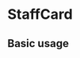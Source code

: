 
# StaffCard

## Basic usage

<Playground>
<StaffCard groupInfoList = {[
                       {
                           groupName: "建模算法组",
                           memberInfoList: [
                               {
                                   avatarUrl: "https://bequank.oss-cn-beijing.aliyuncs.com/avatars/avatar.jpg?x-oss-process=style/avatar",
                                   memberName: "a"
                               },
                               {
                                   avatarUrl: "https://bequank.oss-cn-beijing.aliyuncs.com/avatars/avatar.jpg?x-oss-process=style/avatar",
                                   memberName: "b"
                               },
                               {
                                   avatarUrl: "https://bequank.oss-cn-beijing.aliyuncs.com/avatars/avatar.jpg?x-oss-process=style/avatar",
                                   memberName: "c"
                               }
                           ]
                       },
                       {
                           groupName: "开发组-前端",
                           memberInfoList: [
                               {
                                   avatarUrl: "https://bequank.oss-cn-beijing.aliyuncs.com/avatars/avatar.jpg?x-oss-process=style/avatar",
                                   memberName: "a"
                               },
                               {
                                   avatarUrl: "https://bequank.oss-cn-beijing.aliyuncs.com/avatars/avatar.jpg?x-oss-process=style/avatar",
                                   memberName: "b"
                               },
                               {
                                   avatarUrl: "https://bequank.oss-cn-beijing.aliyuncs.com/avatars/avatar.jpg?x-oss-process=style/avatar",
                                   memberName: "c"
                               }
                           ]
                       },
                       {
                           groupName: "开发组-后端",
                           memberInfoList: [
                               {
                                   avatarUrl: "https://bequank.oss-cn-beijing.aliyuncs.com/avatars/avatar.jpg?x-oss-process=style/avatar",
                                   memberName: "a"
                               },
                               {
                                   avatarUrl: "https://bequank.oss-cn-beijing.aliyuncs.com/avatars/avatar.jpg?x-oss-process=style/avatar",
                                   memberName: "b"
                               },
                               {
                                   avatarUrl: "https://bequank.oss-cn-beijing.aliyuncs.com/avatars/avatar.jpg?x-oss-process=style/avatar",
                                   memberName: "c"
                               },
                               {
                                   avatarUrl: "https://bequank.oss-cn-beijing.aliyuncs.com/avatars/avatar.jpg?x-oss-process=style/avatar",
                                   memberName: "d"
                               }
                           ]
                       },
                       {
                           groupName: "商业计划组",
                           memberInfoList: [
                               {
                                   avatarUrl: "https://bequank.oss-cn-beijing.aliyuncs.com/avatars/avatar.jpg?x-oss-process=style/avatar",
                                   memberName: "a"
                               },
                               {
                                   avatarUrl: "https://bequank.oss-cn-beijing.aliyuncs.com/avatars/avatar.jpg?x-oss-process=style/avatar",
                                   memberName: "b"
                               },
                               {
                                   avatarUrl: "https://bequank.oss-cn-beijing.aliyuncs.com/avatars/avatar.jpg?x-oss-process=style/avatar",
                                   memberName: "c"
                               }
                           ]
                       },
                       {
                           groupName: "数据分析组",
                           memberInfoList: [
                               {
                                   avatarUrl: "https://bequank.oss-cn-beijing.aliyuncs.com/avatars/avatar.jpg?x-oss-process=style/avatar",
                                   memberName: "a"
                               },
                               {
                                   avatarUrl: "https://bequank.oss-cn-beijing.aliyuncs.com/avatars/avatar.jpg?x-oss-process=style/avatar",
                                   memberName: "b"
                               },
                               {
                                   avatarUrl: "https://bequank.oss-cn-beijing.aliyuncs.com/avatars/avatar.jpg?x-oss-process=style/avatar",
                                   memberName: "c"
                               }
                           ]
                       }
                   ]}>
                   </StaffCard>
</Playground>